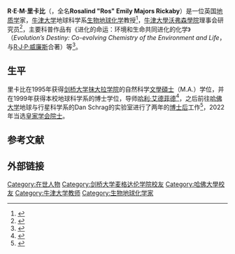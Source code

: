 {{Infobox scientist
| name = R. E. M. Rickaby
| workplaces = [[牛津大學沃弗森學院|牛津大學沃弗森學院]]
| alma_mater = [[剑桥大学|剑桥大学]][[剑桥大学抹大拉学院|抹大拉学院]]
|doctoral_advisor = [[哈利·艾德菲德|哈利·艾德菲德]]
|doctoral_students =
}}
'''R·E·M·里卡比'''（{{lang-en|R. E. M. Rickaby}}，全名'''Rosalind "Ros" Emily Majors Rickaby '''）是一位英国[[地质学|地质学]]家，[[牛津大学|牛津大学]]地球科学系[[生物地球化学|生物地球化学]]教授<ref name=":0">{{Cite web|url=https://www.earth.ox.ac.uk/people/rosalind-rickaby/|title=Department of Earth Sciences » Ros Rickaby|website=www.earth.ox.ac.uk|language=en|access-date=2018-11-21|archive-date=2022-05-10|archive-url=https://web.archive.org/web/20220510232238/https://www.earth.ox.ac.uk/people/rosalind-rickaby/}}</ref>，[[牛津大學沃弗森學院|牛津大學沃弗森學院]]理事会研究员<ref>{{Cite web|url=https://www.wolfson.ox.ac.uk/ros-rickaby|title=Wolfson College, Oxford|website=www.wolfson.ox.ac.uk|language=en|access-date=2018-11-21|archive-date=2020-08-09|archive-url=https://web.archive.org/web/20200809035420/https://www.wolfson.ox.ac.uk/ros-rickaby}}</ref>，主要科普作品有《进化的命运：环境和生命共同进化的化学》（''Evolution’s Destiny: Co-evolving Chemistry of the Environment and Life''，与[[R·J·P·威廉斯|R·J·P·威廉斯]]合著）等<ref>{{Cite book|last2=Rickaby|first2=R E M|last1=Williams|first1=R J P|title=Evolution’s Destiny: Co-evolving Chemistry of the Environment and Life|location=Cambridge|publisher=RSC Publishing|isbn=|date=2012}}</ref>。

==生平==
里卡比在1995年获得[[剑桥大学|剑桥大学]][[剑桥大学抹大拉学院|抹大拉学院]]的自然科学[[文學碩士|文學碩士]]（M.A.）学位，并在1999年获得本校地球科学系的博士学位，导师[[哈利·艾德菲德|哈利·艾德菲德]]<ref name=":1">{{Cite news|url=https://honors.agu.org/winners/rosalind-e-rickaby/|title=Rosalind E. Rickaby - Honors Program|work=Honors Program|access-date=2018-11-21|language=en-US|archive-date=2021-06-13|archive-url=https://web.archive.org/web/20210613022102/https://honors.agu.org/winners/rosalind-e-rickaby/}}</ref>，之后前往[[哈佛大学|哈佛大学]]地球与行星科学系的Dan Schrag的实验室进行了两年的[[博士后|博士后]]工作<ref name="agu">{{cite web|url=https://honors.agu.org/winners/rosalind-e-rickaby/|title=Rosalind E. Rickaby|publisher=American Geophysical Union|access-date=2020-10-01|archive-date=2021-06-13|archive-url=https://web.archive.org/web/20210613022102/https://honors.agu.org/winners/rosalind-e-rickaby/}}</ref>，2022年当选[[皇家学会院士|皇家学会院士]]。

== 参考文献 ==
{{reflist}}

== 外部链接 ==

{{Authority control}}

{{DEFAULTSORT:Rickaby, Rosland}}
[[Category:在世人物|Category:在世人物]]
[[Category:剑桥大学麦格达伦学院校友|Category:剑桥大学麦格达伦学院校友]]
[[Category:哈佛大學校友|Category:哈佛大學校友]]
[[Category:牛津大学教师|Category:牛津大学教师]]
[[Category:生物地球化学家|Category:生物地球化学家]]